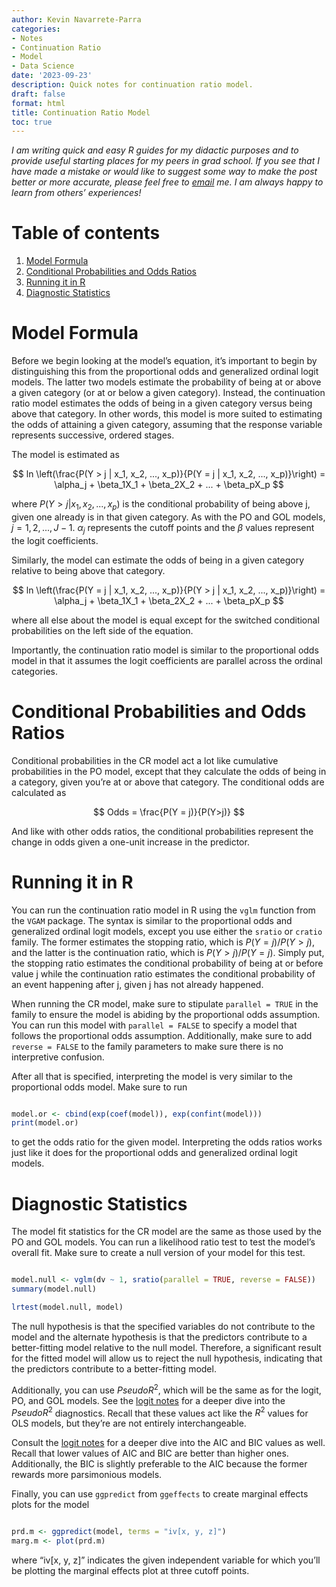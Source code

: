```yaml
---
author: Kevin Navarrete-Parra
categories:
- Notes
- Continuation Ratio
- Model
- Data Science
date: '2023-09-23'
description: Quick notes for continuation ratio model.
draft: false
format: html
title: Continuation Ratio Model
toc: true
---
```


*I am writing quick and easy R guides for my didactic purposes and to provide useful starting places for my peers in grad school. If you see that I have made a mistake or would like to suggest some way to make the post better or more accurate, please feel free to [email][1] me. I am always happy to learn from others' experiences!* 

# Table of contents
1. [Model Formula](#section1)
2. [Conditional Probabilities and Odds Ratios](#section2)
3. [Running it in R](#section3)
4. [Diagnostic Statistics](#section4)


# Model Formula <a name="section1"></a>

Before we begin looking at the model's equation, it's important to begin by distinguishing this from the proportional odds and generalized ordinal logit models. The latter two models estimate the probability of being at or above a given category (or at or below a given category). Instead, the continuation ratio model estimates the odds of being in a given category versus being above that category. In other words, this model is more suited to estimating the odds of attaining a given category, assuming that the response variable represents successive, ordered stages. 

The model is estimated as 

$$ ln \left(\frac{P(Y > j | x_1, x_2, ..., x_p)}{P(Y = j | x_1, x_2, ..., x_p)}\right) = \alpha_j + \beta_1X_1 + \beta_2X_2 + ... + \beta_pX_p $$

where $P(Y > j | x_1, x_2, ..., x_p)$ is the conditional probability of being above j, given one already is in that given category. As with the PO and GOL models, $j = 1,2, ..., J - 1$. $\alpha_j$ represents the cutoff points and the $\beta$ values represent the logit coefficients. 

Similarly, the model can estimate the odds of being in a given category relative to being above that category. 

$$ ln \left(\frac{P(Y = j | x_1, x_2, ..., x_p)}{P(Y > j | x_1, x_2, ..., x_p)}\right) = \alpha_j + \beta_1X_1 + \beta_2X_2 + ... + \beta_pX_p $$

where all else about the model is equal except for the switched conditional probabilities on the left side of the equation. 

Importantly, the continuation ratio model is similar to the proportional odds model in that it assumes the logit coefficients are parallel across the ordinal categories. 

# Conditional Probabilities and Odds Ratios <a name="section2"></a>

Conditional probabilities in the CR model act a lot like cumulative probabilities in the PO model, except that they calculate the odds of being in a category, given you're at or above that category. The conditional odds are calculated as 

$$ Odds = \frac{P(Y = j)}{P(Y>j)} $$

And like with other odds ratios, the conditional probabilities represent the change in odds given a one-unit increase in the predictor. 

# Running it in R <a name="section3"></a>

You can run the continuation ratio model in R using the `vglm` function from the `VGAM` package. The syntax is similar to the proportional odds and generalized ordinal logit models, except you use either the `sratio` or `cratio` family. The former estimates the stopping ratio, which is $P(Y=j)/P(Y>j)$, and the latter is the continuation ratio, which is $P(Y>j)/P(Y=j)$. Simply put, the stopping ratio estimates the conditional probability of being at or before value j while the continuation ratio estimates the conditional probability of an event happening after j, given j has not already happened. 

When running the CR model, make sure to stipulate `parallel = TRUE` in the family to ensure the model is abiding by the proportional odds assumption. You can run this model with `parallel = FALSE` to specify a model that follows the proportional odds assumption. Additionally, make sure to add `reverse = FALSE` to the family parameters to make sure there is no interpretive confusion.

After all that is specified, interpreting the model is very similar to the proportional odds model. Make sure to run 

``` R 

model.or <- cbind(exp(coef(model)), exp(confint(model)))
print(model.or)

```

to get the odds ratio for the given model. Interpreting the odds ratios works just like it does for the proportional odds and generalized ordinal logit models. 

# Diagnostic Statistics <a name="section4"></a>

The model fit statistics for the CR model are the same as those used by the PO and GOL models. You can run a likelihood ratio test to test the model's overall fit. Make sure to create a null version of your model for this test. 

``` R 

model.null <- vglm(dv ~ 1, sratio(parallel = TRUE, reverse = FALSE))
summary(model.null)

lrtest(model.null, model)

```

The null hypothesis is that the specified variables do not contribute to the model and the alternate hypothesis is that the predictors contribute to a better-fitting model relative to the null model. Therefore, a significant result for the fitted model will allow us to reject the null hypothesis, indicating that the predictors contribute to a better-fitting model. 

Additionally, you can use $Pseudo R^2$, which will be the same as for the logit, PO, and GOL models. See the [logit notes][2] for a deeper dive into the $Pseudo R^2$ diagnostics. Recall that these values act like the $R^2$ values for OLS models, but they're are not entirely interchangeable. 

Consult the [logit notes][2] for a deeper dive into the AIC and BIC values as well. Recall that lower values of AIC and BIC are better than higher ones. Additionally, the BIC is slightly preferable to the AIC because the former rewards more parsimonious models. 

Finally, you can use `ggpredict` from `ggeffects` to create marginal effects plots for the model

``` R 

prd.m <- ggpredict(model, terms = "iv[x, y, z]")
marg.m <- plot(prd.m)

```

where "iv[x, y, z]" indicates the given independent variable for which you'll be plotting the marginal effects plot at three cutoff points. 







[1]: navark4@unlv.nevada.edu

[2]: https://www.kevinparra.co/blog/logit-notes